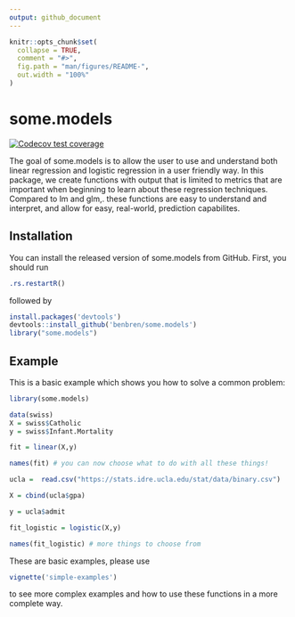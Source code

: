 ```yaml
---
output: github_document
---
```


<!-- README.md is generated from README.Rmd. Please edit that file -->

```r
knitr::opts_chunk$set(
  collapse = TRUE,
  comment = "#>",
  fig.path = "man/figures/README-",
  out.width = "100%"
)
```

# some.models

<!-- badges: start -->
[![Codecov test coverage](https://codecov.io/gh/benbren/some.models/branch/master/graph/badge.svg)](https://codecov.io/gh/benbren/some.models?branch=master)
<!-- badges: end -->

The goal of some.models is to allow the user to use and understand both linear regression and logistic regression in a user friendly way. In this package, we create functions with output that is limited to metrics that are important when beginning to learn about these regression techniques. Compared to lm and glm,. these functions are easy to understand and interpret, and allow for easy, real-world, prediction capabilites. 

## Installation

You can install the released version of some.models from GitHub. First, you should run 
``` r 
.rs.restartR()

```

followed by 

``` r
install.packages('devtools')
devtools::install_github('benbren/some.models')
library("some.models")
```
## Example

This is a basic example which shows you how to solve a common problem:

```r
library(some.models)

data(swiss)
X = swiss$Catholic
y = swiss$Infant.Mortality

fit = linear(X,y)

names(fit) # you can now choose what to do with all these things! 

ucla =  read.csv("https://stats.idre.ucla.edu/stat/data/binary.csv")

X = cbind(ucla$gpa)

y = ucla$admit

fit_logistic = logistic(X,y)

names(fit_logistic) # more things to choose from


```

These are basic examples, please use 

```r
vignette('simple-examples')
```

to see more complex examples and how to use these functions in a more complete way. 
